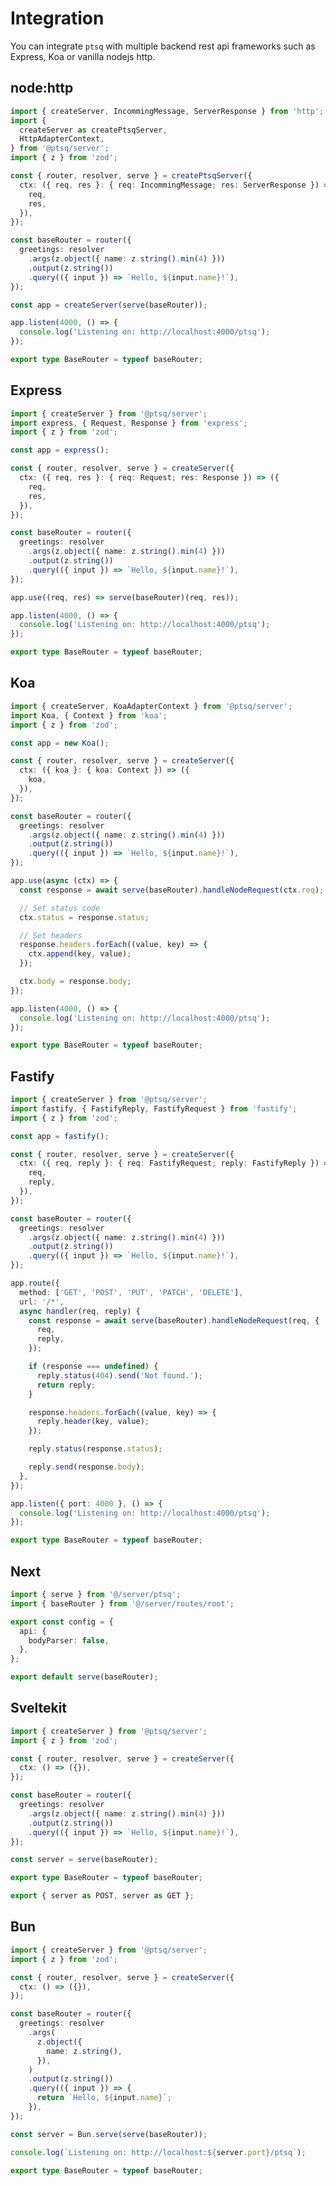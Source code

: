 # Integration

You can integrate `ptsq` with multiple backend rest api frameworks such as Express, Koa or vanilla nodejs http.

## node:http

```ts title="node:http integration"
import { createServer, IncommingMessage, ServerResponse } from 'http';
import {
  createServer as createPtsqServer,
  HttpAdapterContext,
} from '@ptsq/server';
import { z } from 'zod';

const { router, resolver, serve } = createPtsqServer({
  ctx: ({ req, res }: { req: IncommingMessage; res: ServerResponse }) => ({
    req,
    res,
  }),
});

const baseRouter = router({
  greetings: resolver
    .args(z.object({ name: z.string().min(4) }))
    .output(z.string())
    .query(({ input }) => `Hello, ${input.name}!`),
});

const app = createServer(serve(baseRouter));

app.listen(4000, () => {
  console.log('Listening on: http://localhost:4000/ptsq');
});

export type BaseRouter = typeof baseRouter;
```

## Express

```ts title="Express integration"
import { createServer } from '@ptsq/server';
import express, { Request, Response } from 'express';
import { z } from 'zod';

const app = express();

const { router, resolver, serve } = createServer({
  ctx: ({ req, res }: { req: Request; res: Response }) => ({
    req,
    res,
  }),
});

const baseRouter = router({
  greetings: resolver
    .args(z.object({ name: z.string().min(4) }))
    .output(z.string())
    .query(({ input }) => `Hello, ${input.name}!`),
});

app.use((req, res) => serve(baseRouter)(req, res));

app.listen(4000, () => {
  console.log('Listening on: http://localhost:4000/ptsq');
});

export type BaseRouter = typeof baseRouter;
```

## Koa

```ts title="Koa integration"
import { createServer, KoaAdapterContext } from '@ptsq/server';
import Koa, { Context } from 'koa';
import { z } from 'zod';

const app = new Koa();

const { router, resolver, serve } = createServer({
  ctx: ({ koa }: { koa: Context }) => ({
    koa,
  }),
});

const baseRouter = router({
  greetings: resolver
    .args(z.object({ name: z.string().min(4) }))
    .output(z.string())
    .query(({ input }) => `Hello, ${input.name}!`),
});

app.use(async (ctx) => {
  const response = await serve(baseRouter).handleNodeRequest(ctx.req);

  // Set status code
  ctx.status = response.status;

  // Set headers
  response.headers.forEach((value, key) => {
    ctx.append(key, value);
  });

  ctx.body = response.body;
});

app.listen(4000, () => {
  console.log('Listening on: http://localhost:4000/ptsq');
});

export type BaseRouter = typeof baseRouter;
```

## Fastify

```ts title="Fastify integration"
import { createServer } from '@ptsq/server';
import fastify, { FastifyReply, FastifyRequest } from 'fastify';
import { z } from 'zod';

const app = fastify();

const { router, resolver, serve } = createServer({
  ctx: ({ req, reply }: { req: FastifyRequest; reply: FastifyReply }) => ({
    req,
    reply,
  }),
});

const baseRouter = router({
  greetings: resolver
    .args(z.object({ name: z.string().min(4) }))
    .output(z.string())
    .query(({ input }) => `Hello, ${input.name}!`),
});

app.route({
  method: ['GET', 'POST', 'PUT', 'PATCH', 'DELETE'],
  url: '/*',
  async handler(req, reply) {
    const response = await serve(baseRouter).handleNodeRequest(req, {
      req,
      reply,
    });

    if (response === undefined) {
      reply.status(404).send('Not found.');
      return reply;
    }

    response.headers.forEach((value, key) => {
      reply.header(key, value);
    });

    reply.status(response.status);

    reply.send(response.body);
  },
});

app.listen({ port: 4000 }, () => {
  console.log('Listening on: http://localhost:4000/ptsq');
});

export type BaseRouter = typeof baseRouter;
```

## Next

```ts title="Next integration"
import { serve } from '@/server/ptsq';
import { baseRouter } from '@/server/routes/root';

export const config = {
  api: {
    bodyParser: false,
  },
};

export default serve(baseRouter);
```

## Sveltekit

```ts title="Sveltekit integration"
import { createServer } from '@ptsq/server';
import { z } from 'zod';

const { router, resolver, serve } = createServer({
  ctx: () => ({}),
});

const baseRouter = router({
  greetings: resolver
    .args(z.object({ name: z.string().min(4) }))
    .output(z.string())
    .query(({ input }) => `Hello, ${input.name}!`),
});

const server = serve(baseRouter);

export type BaseRouter = typeof baseRouter;

export { server as POST, server as GET };
```

## Bun

```ts title="Bun integration"
import { createServer } from '@ptsq/server';
import { z } from 'zod';

const { router, resolver, serve } = createServer({
  ctx: () => ({}),
});

const baseRouter = router({
  greetings: resolver
    .args(
      z.object({
        name: z.string(),
      }),
    )
    .output(z.string())
    .query(({ input }) => {
      return `Hello, ${input.name}`;
    }),
});

const server = Bun.serve(serve(baseRouter));

console.log(`Listening on: http://localhost:${server.port}/ptsq`);

export type BaseRouter = typeof baseRouter;
```
